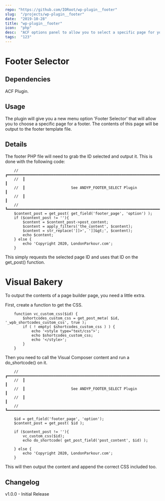 ```yaml
---
repo: "https://github.com/IORoot/wp-plugin__footer"
slug:  "/projects/wp-plugin__footer"
date:  "2019-10-28"
title: "wp-plugin__footer"
icon:  "php"
desc:  "ACF options panel to allow you to select a specific page for your footer."
tags:  "123"
---
```



# Footer Selector

## Dependencies
ACF Plugin.

## Usage
The plugin will give you a new menu option 'Footer Selector' that will allow you to choose a specific page for a footer. The contents of this page will be output to the footer template file.

## Details

The footer PHP file will need to grab the ID selected and output it. This is done with the following code:

```
    //  ┏━━━━━━━━━━━━━━━━━━━━━━━━━━━━━━━━━━━━━━━━━━━━━━━━━━━━━━━━━━━━━━━━━━━━━━━━━┓
    //  ┃                                                                         ┃
    //  ┃                     See ANDYP_FOOTER_SELECT Plugin                      ┃
    //  ┃                                                                         ┃
    //  ┗━━━━━━━━━━━━━━━━━━━━━━━━━━━━━━━━━━━━━━━━━━━━━━━━━━━━━━━━━━━━━━━━━━━━━━━━━┛
    $content_post = get_post( get_field('footer_page', 'option') );
    if ($content_post != ''){
        $content = $content_post->post_content;
        $content = apply_filters('the_content', $content);
        $content = str_replace(']]>', ']]&gt;', $content);
        echo $content;
    } else {
        echo 'Copyright 2020, LondonParkour.com';
    }
```

This simply requests the selected page ID and uses that ID on the get_post() function.

# Visual Bakery

To output the contents of a page builder page, you need a little extra.

First, create a function to get the CSS.
```
    function vc_custom_css($id) {
        $shortcodes_custom_css = get_post_meta( $id, '_wpb_shortcodes_custom_css', true );
        if ( ! empty( $shortcodes_custom_css ) ) {
            echo '<style type="text/css">';
            echo $shortcodes_custom_css;
            echo '</style>';
        }
    }
```
Then you need to call the Visual Composer content and run a do_shortcode() on it.
```
    //  ┏━━━━━━━━━━━━━━━━━━━━━━━━━━━━━━━━━━━━━━━━━━━━━━━━━━━━━━━━━━━━━━━━━━━━━━━━━┓
    //  ┃                                                                         ┃
    //  ┃                     See ANDYP_FOOTER_SELECT Plugin                      ┃
    //  ┃                                                                         ┃
    //  ┗━━━━━━━━━━━━━━━━━━━━━━━━━━━━━━━━━━━━━━━━━━━━━━━━━━━━━━━━━━━━━━━━━━━━━━━━━┛
    
    $id = get_field('footer_page', 'option');
    $content_post = get_post( $id );

    if ($content_post != ''){
        vc_custom_css($id);
        echo do_shortcode( get_post_field('post_content', $id) );
        
    } else {
        echo 'Copyright 2020, LondonParkour.com';
    }
```
This will then output the content and append the correct CSS included too.


## Changelog

v1.0.0 - Initial Release